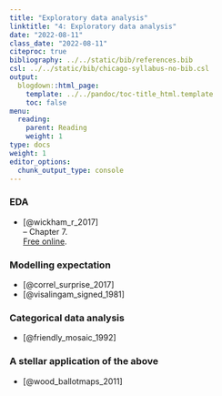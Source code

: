 ```yaml
---
title: "Exploratory data analysis"
linktitle: "4: Exploratory data analysis"
date: "2022-08-11"
class_date: "2022-08-11"
citeproc: true
bibliography: ../../static/bib/references.bib
csl: ../../static/bib/chicago-syllabus-no-bib.csl
output:
  blogdown::html_page:
    template: ../../pandoc/toc-title_html.template
    toc: false
menu:
  reading:
    parent: Reading
    weight: 1
type: docs
weight: 1
editor_options:
  chunk_output_type: console
---
```



### EDA

- [@wickham_r_2017]\
-- Chapter 7.\
[Free online](https://r4ds.had.co.nz/).

### Modelling expectation

- [@correl_surprise_2017]
- [@visalingam_signed_1981]

### Categorical data analysis

- [@friendly_mosaic_1992]

### A stellar application of the above

- [@wood_ballotmaps_2011]
